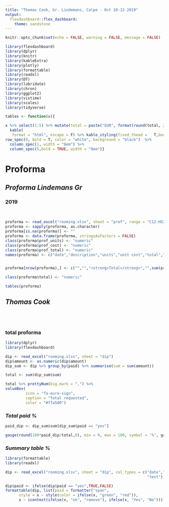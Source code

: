 ```yaml
---
title: "Thomas Cook, Gr. Lindemans, Calpe - Oct 10-13 2019"
output: 
  flexdashboard::flex_dashboard:
    theme: sandstone
---
```


```r
knitr::opts_chunk$set(echo = FALSE, warning = FALSE, message = FALSE)
```

```r

library(flexdashboard)
library(dplyr)
library(knitr)
library(kableExtra)
library(plotly)
library(formattable)
library(readxl)
library(DT)
library(lubridate)
library(chron)
library(ggplot2)
library(vistime)
library(scales)
library(tidyverse)

```


```r
tables <- function(x){

x %>% select(1:5) %>% mutate(total = paste("EUR", format(round(total, 2L),nsmall = 2,big.mark = ","))) %>% 
  kable(
   format = "html", escape = F) %>% kable_styling(fixed_thead =   T,bootstrap_options = c("striped","condensed","hover","responsive")) %>%
row_spec(0, bold = T, color = "white", background = "black")  %>% 
  column_spec(1, width = "8em") %>% 
  column_spec(5,bold = TRUE, width = "8em")}
```

Proforma {data-navmenu="financials"}
===================================== 


_**Proforma Lindemans Gr**_ {data-width=850}
-------------------------------------------

### 2019

<br>

```r

proforma <- read_excel("rooming.xlsx", sheet = "prof", range = "C12:H52") 
proforma <- sapply(proforma, as.character)
proforma[is.na(proforma)] <- ""
proforma <- data.frame(proforma, stringsAsFactors = FALSE)
class(proforma$prof_units) <- "numeric"
class(proforma$prof_cost) <- "numeric"
class(proforma$prof_total) <- "numeric"
names(proforma) <- c("date","description","units","unit cost","total","category")


proforma[nrow(proforma),] <- c("","","<strong>Total</strong>","",sum(proforma$total),"")

class(proforma$total) <- "numeric"

tables(proforma)


```

_**Thomas Cook**_ {data-width=150}
-------------------------------------------

<br><br>


### total proforma

```r

library(dplyr)
library(flexdashboard)

dip <- read_excel("rooming.xlsx", sheet = "dip") 
dip$amount <- as.numeric(dip$amount)
dip_sum <- dip %>% group_by(paid) %>% summarise(sum = sum(amount)) 

total <- sum(dip_sum$sum)

total %>% prettyNum(big.mark = ",") %>% 
valueBox(
         icon = "fa-euro-sign", 
         caption = "Total requested",
         color = "#ffa500")
```


### _**Total paid %**_

```r

paid_dip <- dip_sum$sum[dip_sum$paid == "yes"] 

gauge(round(100*paid_dip/total,0), min = 0, max = 100, symbol = '%', gaugeSectors(colors = "yellow"),label = paste0("Total paid ", paid_dip," "))

```


### _**Summary table %**_

```r

library(formattable)
library(readxl)

dip <- read_excel("rooming.xlsx", sheet = "dip", col_types = c("date","numeric",
                                                               "text"))

dip$paid <- ifelse(dip$paid == "yes",TRUE,FALSE)
formattable(dip, list(paid = formatter("span",
      style = x ~ style(color = ifelse(x, "green", "red")),
      x ~ icontext(ifelse(x, "ok", "remove"), ifelse(x, "Yes", "No")))))
            
```

